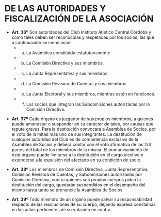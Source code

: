# DE LAS AUTORIDADES Y FISCALIZACIÓN DE LA ASOCIACIÓN

* **Art. 36º**
Son autoridades del Club Instituto Atlético Central Córdoba y como tales deben ser reconocidas y respetadas por los socios, las que a continuación se mencionan:
    + a) La Asamblea constituida estatutariamente.
    + b) La Comisión Directiva y sus miembros.
    + c) La Junta Representativa y sus miembros.
    + d) La Comisión Revisora de Cuentas y sus miembros.
    + e) La Junta Electoral y sus miembros, mientras estén en funciones.
    + f) Los socios que integran las Subcomisiones autorizadas por la Comisión Directiva.

<div id="art37">
* **Art. 37º**
Cada órgano es juzgador de sus propios miembros, a quienes puede amonestar o suspender en su carácter de tales, por causas que repute graves. Para la destitución convocará a Asamblea de Socios, por el voto de la mitad más uno de sus integrantes. La destitución de cualquier autoridad del Club es de competencia exclusiva de la Asamblea de Socios y deberá contar con el voto afirmativo de las 2/3 partes del total de los miembros de la misma. El pronunciamiento de este órgano puede limitarse a la destitución en el cargo electivo o extenderse a la expulsión del afectado en su condición de socio.

* **Art. 38º**
Los miembros de Comisión Directiva, Junta Representativa, Comisión Revisora de Cuentas, y Subcomisiones autorizadas por Comisión Directiva, contra quienes sus propios cuerpos pidan la destitución del cargo, quedarán suspendidos en el desempeño del mismo hasta tanto se pronuncie la Asamblea de Socios.

* **Art. 39º**
Todo miembro de un órgano puede salvar su responsabilidad respecto de las resoluciones de su cuerpo, dejando expresa constancia en las actas pertinentes de su votación en contra.
